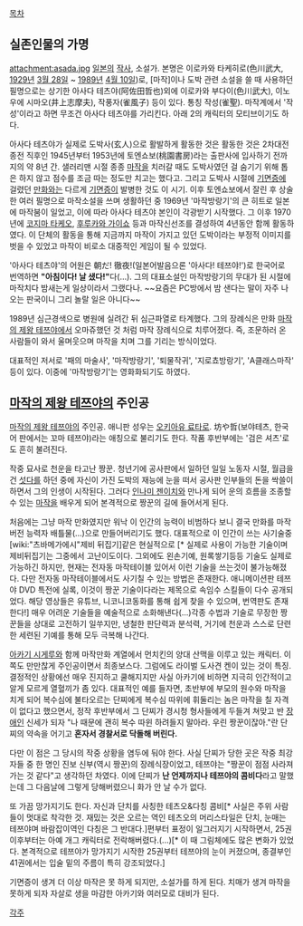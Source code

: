 [[목차]]

== 실존인물의 가명 ==
attachment:asada.jpg
[[일본]]의 [[작사#s-1|작사]], 소설가. 본명은 이로카와 타케히로(色川武大, [[1929년]] [[3월 28일]] ~ [[1989년]] [[4월 10일]])로, [마작]이나 도박 관련 소설을 쓸 때 사용하던 필명으로는 상기한 아사다 테츠야(阿佐田哲也)외에 이로카와 부다이(色川武大), 이노우에 시마오(井上志摩夫), 작풍자(雀風子) 등이 있다.
통칭 작성(雀聖). 마작계에서 '작성'이라고 하면 무조건 아사다 테츠야를 가리킨다.
아래 2의 캐릭터의 모티브이기도 하다.

아사다 테츠야가 실제로 도박사(玄人)으로 활발하게 활동한 것은 활동한 것은 2차대전 종전 직후인 1945년부터 1953년에 토엔쇼보(桃園書房)라는 출판사에 입사하기 전까지의 약 8년 간. 샐러리맨 시절 종종 [[마작]]을 치러갈 때도 도박사였던 걸 숨기기 위해 톱은 하지 않고  점수를 조금 따는 정도만 치고는 했다고. 그리고 도박사 시절에 [[기면증]]에 걸렸던 [[마작의 제왕 테쯔야|만화]]와는 다르게 [[기면증]]이 발병한 것도 이 시기.
이후 토엔쇼보에서 잘린 후 상술한 여러 필명으로 마작소설을 쓰며 생활하던 중 1969년 '마작방랑기'의 큰 히트로 일본에 마작붐이 일었고, 이에 따라 아사다 테츠야 본인이 각광받기 시작했다.
그 이후 1970년에 [[코지마 타케오]], [[후루카와 가이쇼]] 등과 마작신선조를 결성하여 4년동안 함께 활동하였다. 이 단체의 활동을 통해 지금까지 마작이 가지고 있던 도박이라는 부정적 이미지를 벗을 수 있었고 마작이 비로소 대중적인 게임이 될 수 있었다.

'아사다 테츠야'의 어원은 朝だ! 徹夜!(일본어발음으론 '아사다! 테쯔야!')로 한국어로 번역하면 '''"아침이다! 날 샜다!"'''다(…). 그의 대표소설인 마작방랑기의 무대가 된 시절에 마작치다 밤새는게 일상이라서 그랬다나. ~~요즘은 PC방에서 밤 샌다는 말이 자주 나오는 판국이니 그리 놀랄 일은 아니다~~

1989년 심근경색으로 병원에 실려간 뒤 심근파열로 타계했다. 그의 장례식은 만화 [[마작의 제왕 테쯔야]]에서 오마쥬했던 것 처럼 마작 장례식으로 치루어졌다. 즉, 조문하러 온 사람들이 와서 울며웃으며 마작을 치며 그를 기리는 방식이었다.

대표적인 저서로 '패의 마술사', '마작방랑기', '퇴물작귀', '지로쵸방랑기', 'A클래스마작' 등이 있다. 이중에 '마작방랑기'는 영화화되기도 하였다.
== [[마작의 제왕 테쯔야]]의 주인공 ==
[[마작의 제왕 테쯔야]]의 주인공. 애니판 성우는 [[오키아유 료타로]].
坊や哲(보야테츠, 한국어 판에서는 꼬마 테쯔야)라는 애칭으로 불리기도 한다. 작품 후반부에는 '검은 셔츠'로도 흔히 불려진다.

작중 묘사로 천운을 타고난 짱꾼. 청년기에 공사판에서 일하던 일일 노동자 시절, 월급을 건 [[섯다]]를 하던 중에 자신이 가진 도박의 재능에 눈을 떠서 공사판 인부들의 돈을 싹쓸이 하면서 그의 인생이 시작된다. 그러다 [[인나미 젠이치]]와 만나게 되어 운의 흐름을 조종할 수 있는 [[마작]]을 배우게 되어 본격적으로 짱꾼의 길에 들어서게 된다.

처음에는 그냥 마작 만화였지만 워낙 이 인간의 능력이 비범하다 보니 결국 만화를 마작버전 능력자 배틀물(…)으로 만들어버리기도 했다. 대표적으로 이 인간이 쓰는 사기술중 [wiki:"츠바메가에시"제비 뒤집기]같은 현실적으로 [* 실제로 사용이 가능한 기술이며 제비뒤집기는 그중에서 고난이도이다. 그외에도 왼손기예, 원록쌓기등등 기술도 실제로 가능하긴 하지만, 현재는 전자동 마작테이블 있어서 이런 기술을 쓰는것이 불가능해졌다. 다만 전자동 마작테이블에서도 사기칠 수 있는 방법은 존재한다. 애니메이션판 테쯔야 DVD 특전에 실록, 이것이 짱꾼 기술이다라는 제목으로 속임수 스킬들이 다수 공개되었다. 해당 영상들은 유튜브, 니코니코동화를 통해 쉽게 찾을 수 있으며, 번역판도 존재한다!] 매우 어려운 기술들을 예술적으로 소화해낸다(...)각종 수법과 기술로 무장한 짱꾼들을 상대로 고전하기 일쑤지만, 냉철한 판단력과 분석력, 거기에 천운과 스스로 단련한 세련된 기예를 통해 모두 극복해 나간다.

[[아카기 시게루]]와 함께 마작만화 계열에서 먼치킨의 양대 산맥을 이루고 있는 캐릭터. 이쪽도 만만찮게 주인공이면서 최종보스다. 그럼에도 라이벌 도사견 켄이 있는 것이 특징.
결정적인 상황에선 매우 진지하고 쿨해지지만 사실 아카기에 비하면 지극히 인간적이고 알게 모르게 열혈끼가 좀 있다. 대표적인 예를 들자면, 초반부에 부모의 원수와 마작을 치게 되어 복수심에 불타오르는 단찌에게 복수심 따위에 휘둘리는 놈은 마작을 칠 자격이 없다고 했으면서, 정작 후반부에서 그 단찌가 경시청 형사들에게 두들겨 쳐맞고 반 [[장애인]] 신세가 되자 "나 때문에 괜히 복수 따윈 하려들지 말아라. 우린 짱꾼이잖아."란 단찌의 약속을 어기고 '''혼자서 경찰서로 닥돌해 버린다.'''

다만 이 점은 그 당시의 작중 상황을 염두에 둬야 한다. 사실 단찌가 당한 곳은 작중 최강자들 중 한 명인 진보 신부(역시 짱꾼)의 장례식장이었고, 테쯔야는 "짱꾼이 점점 사라져 가는 것 같다"고 생각하던 차였다. 이에 단찌가 '''난 언제까지나 테쯔야의 콤비다'''라고 말했는데 그 다음날에 그렇게 당해버렸으니 화가 안 날 수가 없다.

또 가끔 망가지기도 한다. 자신과 단치를 사칭한 테츠오&다칭 콤비[* 사실은 주위 사람들이 멋대로 착각한 것. 재밌는 것은 오르는 역인 테츠오의 머리스타일은 단치, 눈매는 테쯔야며 바람잡이역인 다칭은 그 반대다.]편부터 표정이 일그러지기 시작하면서, 25권 이후부터는 아예 개그 캐릭터로 전락해버렸다.(...)[* 이 때 그림체에도 많은 변화가 있었다. 본격적으로 테쯔야가 망가지기 시작한 25권부터 테쯔야의 눈이 커졌으며, 종결부인 41권에서는 입술 밑의 주름이 특히 강조되었다.]

기면증이 생겨 더 이상 마작은 못 하게 되지만, 소설가를 하게 된다. 치매가 생겨 마작을 못하게 되자 자살로 생을 마감한 아카기와 여러모로 대비가 된다.

[[각주]]
